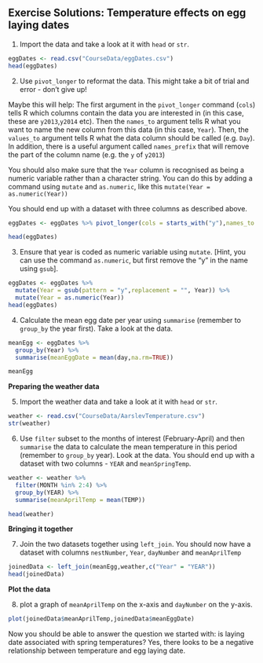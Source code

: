 ## Exercise Solutions: Temperature effects on egg laying dates

1. Import the data and take a look at it  with `head` or `str`.

```r
eggDates <- read.csv("CourseData/eggDates.csv")
head(eggDates)
```

2. Use `pivot_longer` to reformat the data. This might take a bit of trial and error - don't give up! 

Maybe this will help: The first argument in the `pivot_longer` command (`cols`) tells R which columns contain the data you are interested in (in this case, these are `y2013`,`y2014` etc). Then the `names_to` argument tells R what you want to name the new column from this data (in this case, `Year`). Then, the `values_to` argument tells R what the data column should be called (e.g. `Day`). In addition, there is a useful argument called `names_prefix` that will remove the part of the column name  (e.g. the `y` of `y2013`)

You should also make sure that the `Year` column is recognised as being a numeric variable rather than a character string. You can do this by adding a command using `mutate` and `as.numeric`, like this `mutate(Year = as.numeric(Year))`

You should end up with a dataset with three columns as described above.

```r
eggDates <- eggDates %>% pivot_longer(cols = starts_with("y"),names_to = "Year",values_to = "day")

head(eggDates)
```

3. Ensure that year is coded as numeric variable using `mutate`. [Hint, you can use the command `as.numeric`, but first remove the "y" in the name using `gsub`].

```r
eggDates <- eggDates %>%
  mutate(Year = gsub(pattern = "y",replacement = "", Year)) %>%
  mutate(Year = as.numeric(Year))         
head(eggDates)
```

4. Calculate the mean egg date per year using `summarise` (remember to `group_by` the year first). Take a look at the data.

```r
meanEgg <- eggDates %>%
  group_by(Year) %>%
  summarise(meanEggDate = mean(day,na.rm=TRUE))

meanEgg
```


**Preparing the weather data**

5. Import the weather data and take a look at it with `head` or `str`.

```r
weather <- read.csv("CourseData/AarslevTemperature.csv")
str(weather)
```

6. Use `filter` subset to the months of interest (February-April) and then `summarise` the data to calculate the mean temperature in this period (remember to `group_by` year). Look at the data. You should end up with a dataset with two columns - `YEAR` and `meanSpringTemp`. 

```r
weather <- weather %>%
  filter(MONTH %in% 2:4) %>%
  group_by(YEAR) %>%
  summarise(meanAprilTemp = mean(TEMP))

head(weather)
```


**Bringing it together**

7. Join the two datasets together using `left_join`. You should now have a dataset with columns `nestNumber`, `Year`,  `dayNumber` and `meanAprilTemp`

```r
joinedData <- left_join(meanEgg,weather,c("Year" = "YEAR"))
head(joinedData)
```


**Plot the data**

8. plot a graph of `meanAprilTemp` on the x-axis and `dayNumber` on the y-axis.

```r
plot(joinedData$meanAprilTemp,joinedData$meanEggDate)
```

Now you should be able to answer the question we started with: is laying date associated with spring temperatures? Yes, there looks to be a negative relationship between temperature and egg laying date.
